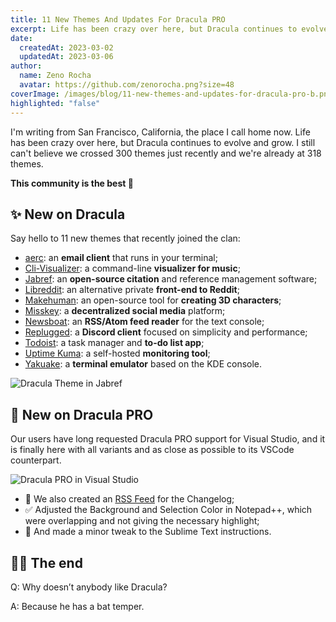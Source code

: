 ```yaml
---
title: 11 New Themes And Updates For Dracula PRO
excerpt: Life has been crazy over here, but Dracula continues to evolve and grow.
date:
  createdAt: 2023-03-02
  updatedAt: 2023-03-06
author:
  name: Zeno Rocha
  avatar: https://github.com/zenorocha.png?size=48
coverImage: /images/blog/11-new-themes-and-updates-for-dracula-pro-b.png
highlighted: "false"
---
```


I'm writing from San Francisco, California, the place I call home now. Life has been crazy over here, but Dracula continues to evolve and grow. I still can't believe we crossed 300 themes just recently and we're already at 318 themes.

**This community is the best 💜**

## ✨ New on Dracula

Say hello to 11 new themes that recently joined the clan:

- [aerc](/aerc): an **email client** that runs in your terminal;
- [Cli-Visualizer](/cli-visualizer): a command-line **visualizer for music**;
- [Jabref](/jabref): an **open-source citation** and reference management software;
- [Libreddit](/libreddit): an alternative private **front-end to Reddit**;
- [Makehuman](/makehuman): an open-source tool for **creating 3D characters**;
- [Misskey](/misskey): a **decentralized social media** platform;
- [Newsboat](/newsboat): an **RSS/Atom feed reader** for the text console;
- [Replugged](/replugged): a **Discord client** focused on simplicity and performance;
- [Todoist](/todoist): a task manager and **to-do list app**;
- [Uptime Kuma](/uptime-kuma): a self-hosted **monitoring tool**;
- [Yakuake](/yakuake): a **terminal emulator** based on the KDE console.

![Dracula Theme in Jabref](/images/blog/11-new-themes-and-updates-for-dracula-pro-a.png)

## 🦇 New on Dracula PRO

Our users have long requested Dracula PRO support for Visual Studio, and it is finally here with all variants and as close as possible to its VSCode counterpart.

![Dracula PRO in Visual Studio](/images/blog/11-new-themes-and-updates-for-dracula-pro-b.png)

- 📰 We also created an [RSS Feed](/changelog-rss.xml) for the Changelog;
- ✅ Adjusted the Background and Selection Color in Notepad++, which were overlapping and not giving the necessary highlight;
- 🎯 And made a minor tweak to the Sublime Text instructions.

## 👋🏻 The end

Q: Why doesn’t anybody like Dracula?

A: Because he has a bat temper.
